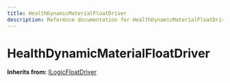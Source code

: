 ```yaml
---
title: HealthDynamicMaterialFloatDriver
description: Reference documentation for HealthDynamicMaterialFloatDriver meta class
---
```



# HealthDynamicMaterialFloatDriver

**Inherits from:** [ILogicFloatDriver](/classes/ilogicfloatdriver)

<ClassDetails file="/db/classes/HealthDynamicMaterialFloatDriver.bc9f91794dd2.json" />
